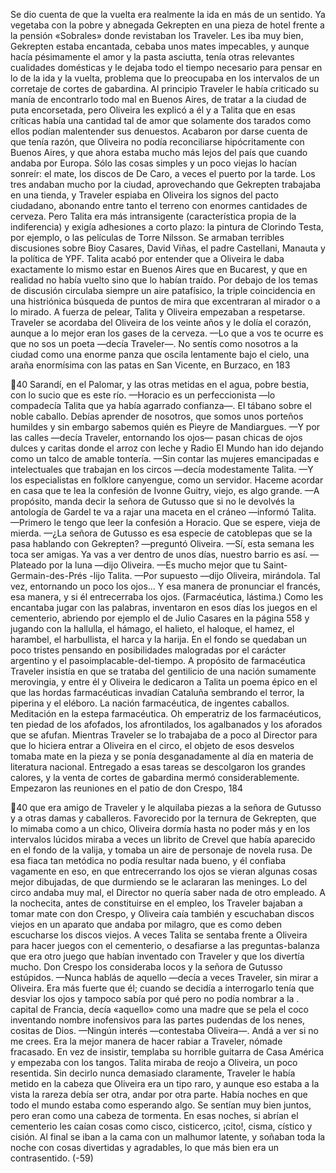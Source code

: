 Se dio cuenta de que la vuelta era realmente la ida en más de un sentido. Ya
vegetaba con la pobre y abnegada Gekrepten en una pieza de hotel frente a la
pensión «Sobrales» donde revistaban los Traveler. Les iba muy bien, Gekrepten
estaba encantada, cebaba unos mates impecables, y aunque hacía pésimamente el
amor y la pasta asciutta, tenía otras relevantes cualidades domésticas y le dejaba
todo el tiempo necesario para pensar en lo de la ida y la vuelta, problema que lo
preocupaba en los intervalos de un corretaje de cortes de gabardina. Al principio
Traveler le había criticado su manía de encontrarlo todo mal en Buenos Aires, de
tratar a la ciudad de puta encorsetada, pero Oliveira les explicó a él y a Talita que
en esas críticas había una cantidad tal de amor que solamente dos tarados como
ellos podían malentender sus denuestos. Acabaron por darse cuenta de que tenía
razón, que Oliveira no podía reconciliarse hipócritamente con Buenos Aires, y
que ahora estaba mucho más lejos del país que cuando andaba por Europa. Sólo
las cosas simples y un poco viejas lo hacían sonreír: el mate, los discos de De
Caro, a veces el puerto por la tarde. Los tres andaban mucho por la ciudad,
aprovechando que Gekrepten trabajaba en una tienda, y Traveler espiaba en
Oliveira los signos del pacto ciudadano, abonando entre tanto el terreno con
enormes cantidades de cerveza. Pero Talita era más intransigente (característica
propia de la indiferencia) y exigía adhesiones a corto plazo: la pintura de
Clorindo Testa, por ejemplo, o las películas de Torre Nilsson. Se armaban
terribles discusiones sobre Bioy Casares, David Viñas, el padre Castellani,
Manauta y la política de YPF. Talita acabó por entender que a Oliveira le daba
exactamente lo mismo estar en Buenos Aires que en Bucarest, y que en realidad
no había vuelto sino que lo habían traído. Por debajo de los temas de discusión
circulaba siempre un aire patafísico, la triple coincidencia en una histriónica
búsqueda de puntos de mira que excentraran al mirador o a lo mirado. A fuerza
de pelear, Talita y Oliveira empezaban a respetarse. Traveler se acordaba del
Oliveira de los veinte años y le dolía el corazón, aunque a lo mejor eran los gases
de la cerveza.
—Lo que a vos te ocurre es que no sos un poeta —decía Traveler—. No sentís
como nosotros a la ciudad como una enorme panza que oscila lentamente bajo el
cielo, una araña enormísima con las patas en San Vicente, en Burzaco, en
183

40
Sarandí, en el Palomar, y las otras metidas en el agua, pobre bestia, con lo sucio
que es este río.
—Horacio es un perfeccionista —lo compadecía Talita que ya había agarrado
confianza—. El tábano sobre el noble caballo. Debías aprender de nosotros, que
somos unos porteños humildes y sin embargo sabemos quién es Pieyre de
Mandiargues.
—Y por las calles —decía Traveler, entornando los ojos— pasan chicas de ojos
dulces y caritas donde el arroz con leche y Radio El Mundo han ido dejando
como un talco de amable tontería.
—Sin contar las mujeres emancipadas e intelectuales que trabajan en los circos
—decía modestamente Talita.
—Y los especialistas en folklore canyengue, como un servidor. Haceme
acordar en casa que te lea la confesión de Ivonne Guitry, viejo, es algo grande.
—A propósito, manda decir la señora de Gutusso que si no le devolvés la
antología de Gardel te va a rajar una maceta en el cráneo —informó Talita.
—Primero le tengo que leer la confesión a Horacio. Que se espere, vieja de
mierda.
—¿La señora de Gutusso es esa especie de catoblepas que se la pasa hablando
con Gekrepten? —preguntó Oliveira.
—Sí, esta semana les toca ser amigas. Ya vas a ver dentro de unos días,
nuestro barrio es así.
—Plateado por la luna —dijo Oliveira.
—Es mucho mejor que tu Saint-Germain-des-Prés -lijo Talita.
—Por supuesto —dijo Oliveira, mirándola. Tal vez, entornando un poco los
ojos... Y esa manera de pronunciar el francés, esa manera, y si él entrecerraba los
ojos. (Farmacéutica, lástima.)
Como les encantaba jugar con las palabras, inventaron en esos días los juegos
en el cementerio, abriendo por ejemplo el de Julio Casares en la página 558 y
jugando con la hallulla, el hámago, el halieto, el haloque, el hamez, el harambel,
el harbullista, el harca y la harija. En el fondo se quedaban un poco tristes
pensando en posibilidades malogradas por el carácter argentino y el pasoimplacable-del-tiempo. A propósito de farmacéutica Traveler insistía en que se
trataba del gentilicio de una nación sumamente merovingia, y entre él y Oliveira
le dedicaron a Talita un poema épico en el que las hordas farmacéuticas invadían
Cataluña sembrando el terror, la piperina y el eléboro. La nación farmacéutica,
de ingentes caballos. Meditación en la estepa farmacéutica. Oh emperatriz de los
farmacéuticos, ten piedad de los afofados, los afrontilados, los agalbanados y los
aforados que se afufan.
Mientras Traveler se lo trabajaba de a poco al Director para que lo hiciera
entrar a Oliveira en el circo, el objeto de esos desvelos tomaba mate en la pieza y
se ponía desganadamente al día en materia de literatura nacional. Entregado a
esas tareas se descolgaron los grandes calores, y la venta de cortes de gabardina
mermó considerablemente. Empezaron las reuniones en el patio de don Crespo,
184

40
que era amigo de Traveler y le alquilaba piezas a la señora de Gutusso y a otras
damas y caballeros. Favorecido por la ternura de Gekrepten, que lo mimaba
como a un chico, Oliveira dormía hasta no poder más y en los intervalos lúcidos
miraba a veces un librito de Crevel que había aparecido en el fondo de la valija, y
tomaba un aire de personaje de novela rusa. De esa fiaca tan metódica no podía
resultar nada bueno, y él confiaba vagamente en eso, en que entrecerrando los
ojos se vieran algunas cosas mejor dibujadas, de que durmiendo se le aclararan
las meninges. Lo del circo andaba muy mal, el Director no quería saber nada de
otro empleado. A la nochecita, antes de constituirse en el empleo, los Traveler
bajaban a tomar mate con don Crespo, y Oliveira caía también y escuchaban
discos viejos en un aparato que andaba por milagro, que es como deben
escucharse los discos viejos. A veces Talita se sentaba frente a Oliveira para hacer
juegos con el cementerio, o desafiarse a las preguntas-balanza que era otro juego
que habían inventado con Traveler y que los divertía mucho. Don Crespo los
consideraba locos y la señora de Gutusso estúpidos.
—Nunca hablás de aquello —decía a veces Traveler, sin mirar a Oliveira. Era
más fuerte que él; cuando se decidía a interrogarlo tenía que desviar los ojos y
tampoco sabía por qué pero no podía nombrar a la . capital de Francia, decía
«aquello» como una madre que se pela el coco inventando nombre inofensivos
para las partes pudendas de los nenes, cositas de Dios.
—Ningún interés —contestaba Oliveira—. Andá a ver si no me crees.
Era la mejor manera de hacer rabiar a Traveler, nómade fracasado. En vez de
insistir, templaba su horrible guitarra de Casa América y empezaba con los
tangos. Talita miraba de reojo a Oliveira, un poco resentida. Sin decirlo nunca
demasiado claramente, Traveler le había metido en la cabeza que Oliveira era un
tipo raro, y aunque eso estaba a la vista la rareza debía ser otra, andar por otra
parte. Había noches en que todo el mundo estaba como esperando algo. Se
sentían muy bien juntos, pero eran como una cabeza de tormenta. En esas
noches, si abrían el cementerio les caían cosas como cisco, cisticerco, ¡cito!, cisma,
cístico y cisión. Al final se iban a la cama con un malhumor latente, y soñaban
toda la noche con cosas divertidas y agradables, lo que más bien era un
contrasentido.
(-59)
